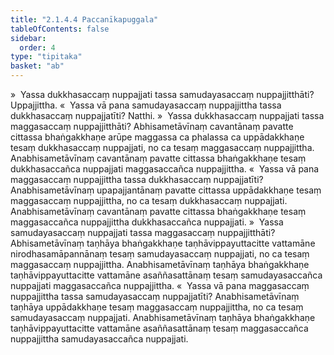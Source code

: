 ```yaml
---
title: "2.1.4.4 Paccanīkapuggala"
tableOfContents: false
sidebar:
  order: 4
type: "tipitaka"
basket: "ab"
---
```



<DynamicBreadcrumb />

<Division number="63">

<Paragraph number="369">
»  Yassa dukkhasaccaṃ nuppajjati tassa samudayasaccaṃ nuppajjitthāti?
</Paragraph>

<Paragraph number="370">
Uppajjittha.
</Paragraph>

<Paragraph number="371">
«  Yassa vā pana samudayasaccaṃ nuppajjittha tassa dukkhasaccaṃ nuppajjatīti? Natthi.
</Paragraph>

<Paragraph number="372">
»  Yassa dukkhasaccaṃ nuppajjati tassa maggasaccaṃ nuppajjitthāti?
</Paragraph>

<Paragraph number="373">
Abhisametāvīnaṃ cavantānaṃ pavatte cittassa bhaṅgakkhaṇe arūpe maggassa ca phalassa ca uppādakkhaṇe tesaṃ dukkhasaccaṃ nuppajjati, no ca tesaṃ maggasaccaṃ nuppajjittha. Anabhisametāvīnaṃ cavantānaṃ pavatte cittassa bhaṅgakkhaṇe tesaṃ dukkhasaccañca nuppajjati maggasaccañca nuppajjittha.
</Paragraph>

<Paragraph number="374">
«  Yassa vā pana maggasaccaṃ nuppajjittha tassa dukkhasaccaṃ nuppajjatīti?
</Paragraph>

<Paragraph number="375">
Anabhisametāvīnaṃ upapajjantānaṃ pavatte cittassa uppādakkhaṇe tesaṃ maggasaccaṃ nuppajjittha, no ca tesaṃ dukkhasaccaṃ nuppajjati. Anabhisametāvīnaṃ cavantānaṃ pavatte cittassa bhaṅgakkhaṇe tesaṃ maggasaccañca nuppajjittha dukkhasaccañca nuppajjati.
</Paragraph>

</Division>
<Division number="64">

<Paragraph number="376">
»  Yassa samudayasaccaṃ nuppajjati tassa maggasaccaṃ nuppajjitthāti?
</Paragraph>

<Paragraph number="377">
Abhisametāvīnaṃ taṇhāya bhaṅgakkhaṇe taṇhāvippayuttacitte vattamāne nirodhasamāpannānaṃ tesaṃ samudayasaccaṃ nuppajjati, no ca tesaṃ maggasaccaṃ nuppajjittha. Anabhisametāvīnaṃ taṇhāya bhaṅgakkhaṇe taṇhāvippayuttacitte vattamāne asaññasattānaṃ tesaṃ samudayasaccañca nuppajjati maggasaccañca nuppajjittha.
</Paragraph>

<Paragraph number="378">
«  Yassa vā pana maggasaccaṃ nuppajjittha tassa samudayasaccaṃ nuppajjatīti?
</Paragraph>

<Paragraph number="379">
Anabhisametāvīnaṃ taṇhāya uppādakkhaṇe tesaṃ maggasaccaṃ nuppajjittha, no ca tesaṃ samudayasaccaṃ nuppajjati. Anabhisametāvīnaṃ taṇhāya bhaṅgakkhaṇe taṇhāvippayuttacitte vattamāne asaññasattānaṃ tesaṃ maggasaccañca nuppajjittha samudayasaccañca nuppajjati.
</Paragraph>
</Division>